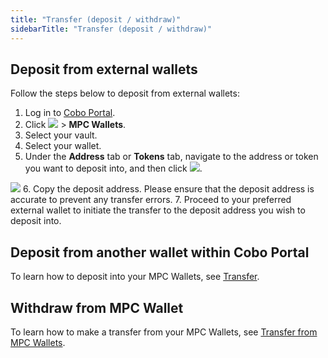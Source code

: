 ```yaml
---
title: "Transfer (deposit / withdraw)"
sidebarTitle: "Transfer (deposit / withdraw)"
---
```


## Deposit from external wallets

Follow the steps below to deposit from external wallets:
1. Log in to [Cobo Portal](https://portal.cobo.com/login).
2. Click <img src="/images/mpc-wallet/wallets-icon.svg" className="icon"></img> > **MPC Wallets**.
3. Select your vault.
4. Select your wallet.
5. Under the **Address** tab or **Tokens** tab, navigate to the address or token you want to deposit into, and then click <img src="/images/mpc-wallet/icon_deposit.svg" className="icon"></img>.
<img src="/images/mpc-wallet/deposit.png" className="screenshot_full_screen"/>
6. Copy the deposit address. Please ensure that the deposit address is accurate to prevent any transfer errors.
7. Proceed to your preferred external wallet to initiate the transfer to the deposit address you wish to deposit into.

## Deposit from another wallet within Cobo Portal

To learn how to deposit into your MPC Wallets, see [Transfer](/cn/portal/transfers/introduction).

## Withdraw from MPC Wallet

To learn how to make a transfer from your MPC Wallets, see [Transfer from MPC Wallets](/cn/portal/transfers/from-mpc-wallets).